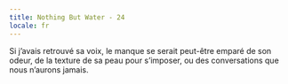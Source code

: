 ```yaml
---
title: Nothing But Water - 24
locale: fr
---
```


<GridColumns>
  <Column start="2">
    <NothingButWaterFontBig>
      Si j’avais retrouvé sa voix, le manque se serait peut-être emparé de son odeur, de la texture de sa peau pour s’imposer, ou des conversations que nous n’aurons jamais.
    </NothingButWaterFontBig>
  </Column>
</GridColumns>

